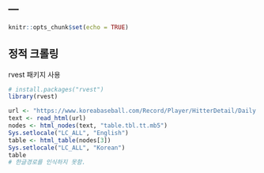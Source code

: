 ---
---

```r
knitr::opts_chunk$set(echo = TRUE)
```

## 정적 크롤링

rvest 패키지 사용
```r
# install.packages("rvest")
library(rvest)
```




```r
url <- "https://www.koreabaseball.com/Record/Player/HitterDetail/Daily.aspx?playerId=67025"
text <- read_html(url)
nodes <- html_nodes(text, "table.tbl.tt.mb5")
Sys.setlocale("LC_ALL", "English")
table <- html_table(nodes[3])
Sys.setlocale("LC_ALL", "Korean")
table
# 한글경로를 인식하지 못함.
```






















